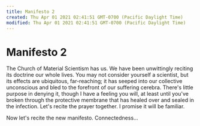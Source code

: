 ```yaml
---
title: Manifesto 2
created: Thu Apr 01 2021 02:41:51 GMT-0700 (Pacific Daylight Time)
modified: Thu Apr 01 2021 02:41:51 GMT-0700 (Pacific Daylight Time)
---
```

# Manifesto 2

The Church of Material Scientism has us. We have been unwittingly reciting its doctrine our whole lives. You may not consider yourself a scientist, but its effects are ubiquitous, far-reaching; it has seeped into our collective unconscious and bled to the forefront of our suffering cerebra. There's little purpose in denying it, though I have a feeling you will, at least until you've broken through the protective membrane that has healed over and sealed in the infection. Let's recite the prayer together. I promise it will be familiar.

Now let's recite the new manifesto. Connectedness... 